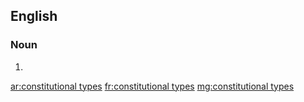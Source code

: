 ==English==

===Noun===
{{head|en|head=[[constitutional]] [[type]]s}}

# {{plural of|constitutional type}}

[[ar:constitutional types]]
[[fr:constitutional types]]
[[mg:constitutional types]]